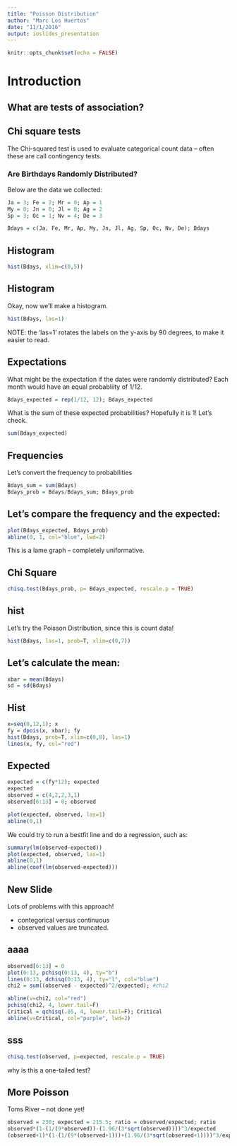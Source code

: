 ```yaml
---
title: "Poisson Distribution"
author: "Marc Los Huertos"
date: "11/1/2016"
output: ioslides_presentation
---
```


```r
knitr::opts_chunk$set(echo = FALSE)
```

# Introduction

## What are tests of association?

## Chi square tests

The Chi-squared test is used to evaluate categorical count data -- often these are call contingency tests.

### Are Birthdays Randomly Distributed?

Below are the data we collected:
```r
Ja = 3; Fe = 2; Mr = 0; Ap = 1
My = 0; Jn = 0; Jl = 0; Ag = 2
Sp = 3; Oc = 1; Nv = 4; De = 3

Bdays = c(Ja, Fe, Mr, Ap, My, Jn, Jl, Ag, Sp, Oc, Nv, De); Bdays
```
## Histogram 

```r
hist(Bdays, xlim=c(0,5))
```

## Histogram
Okay, now we'll make a histogram.

```r
hist(Bdays, las=1)

```
NOTE: the 'las=1' rotates the labels on the y-axis by 90 degrees, to make it easier to read.

## Expectations

What might be the expectation if the dates were randomly distributed? Each month would have an equal probabliity of 1/12.

```r
Bdays_expected = rep(1/12, 12); Bdays_expected
```

What is the sum of these expected probabilities?  Hopefully it is 1! Let's check.

```r
sum(Bdays_expected)
```

## Frequencies

Let's convert the frequency to probabilities

```r
Bdays_sum = sum(Bdays)
Bdays_prob = Bdays/Bdays_sum; Bdays_prob
```

## Let's compare the frequency and the expected:

```r

plot(Bdays_expected, Bdays_prob)
abline(0, 1, col="blue", lwd=2)
```

This is a lame graph -- completely uniformative.


## Chi Square

```r
chisq.test(Bdays_prob, p= Bdays_expected, rescale.p = TRUE)
```

## hist
Let's try the Poisson Distribution, since this is count data!
```r
hist(Bdays, las=1, prob=T, xlim=c(0,7))
```

## Let's calculate the mean:

```r
xbar = mean(Bdays)
sd = sd(Bdays)
```

## Hist
```r
x=seq(0,12,1); x
fy = dpois(x, xbar); fy
hist(Bdays, prob=T, xlim=c(0,8), las=1)
lines(x, fy, col="red")
```

## Expected 
```r
expected = c(fy*12); expected
expected
observed = c(4,2,2,3,1)
observed[6:13] = 0; observed
```

```r
plot(expected, observed, las=1)
abline(0,1)

```
We could try to run a bestfit line and do a regression, such as:

```r
summary(lm(observed~expected))
plot(expected, observed, las=1)
abline(0,1)
abline(coef(lm(observed~expected)))
```

## New Slide

Lots of problems with this approach!

- contegorical versus continuous
- observed values are truncated.

## aaaa
```r
observed[6:13] = 0
plot(0:13, pchisq(0:13, 4), ty="b")
lines(0:13, dchisq(0:13, 4), ty="l", col="blue")
chi2 = sum((observed - expected)^2/expected); #chi2

abline(v=chi2, col="red")
pchisq(chi2, 4, lower.tail=F)
Critical = qchisq(.05, 4, lower.tail=F); Critical
abline(v=Critical, col="purple", lwd=2)
```

## sss
```r


chisq.test(observed, p=expected, rescale.p = TRUE)
```

why is this a one-tailed test?

## More Poisson

Toms River -- not done yet!

```r
observed = 230; expected = 215.5; ratio = observed/expected; ratio
observed*(1-(1/(9*observed))-(1.96/(3*sqrt(observed))))^3/expected
(observed+1)*(1-(1/(9*(observed+1)))+(1.96/(3*sqrt(observed+1))))^3/expected
```
